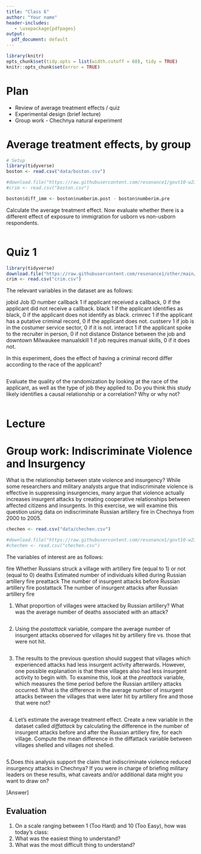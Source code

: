 ```yaml
---
title: "Class 6"
author: "Your name"
header-includes:
   - \usepackage{pdfpages}
output:
  pdf_document: default
---
```


```r
library(knitr)
opts_chunk$set(tidy.opts = list(width.cutoff = 60), tidy = TRUE)
knitr::opts_chunk$set(error = TRUE)
```

# Plan
* Review of average treatment effects / quiz
* Experimental design (brief lecture)
* Group work - Chechnya natural experiment

# Average treatment effects, by group

```r
# Setup
library(tidyverse)
boston <- read.csv("data/boston.csv")

#download.file("https://raw.githubusercontent.com/resonance1/govt10-w23/main/Class%20Sessions/data/boston.csv","boston.csv")
#crim <- read.csv("boston.csv")

boston$diff_imm <- boston$numberim.post - boston$numberim.pre
```

Calculate the average treatment effect. Now evaluate whether there is a different effect of exposure to immigration for usborn vs non-usborn respondents.

```r

```

# Quiz 1

```r
library(tidyverse)
download.file("https://raw.githubusercontent.com/resonance1/other/main/crim.csv","crim.csv")
crim <- read.csv("crim.csv")

```

The relevant variables in the dataset are as follows:

jobid	            Job ID number
callback	        1 if applicant received a callback, 0 if the applicant did not receive a callback.
black	            1 if the applicant identifies as black, 0 if the applicant does not identify as black. 
crimrec          	1 if the applicant has a putative criminal record, 0 if the applicant does not.
custserv        	1 if job is in the costumer service sector, 0 if it is not.
interact          1 if the applicant spoke to the recruiter in person, 0 if not
distance          Distance between the job and downtown Milwaukee
manualskill	      1 if job requires manual skills, 0 if it does not.

In this experiment, does the effect of having a criminal record differ according to the race of the applicant? 

```r

```


Evaluate the quality of the randomization by looking at the race of the applicant, as well as the type of job they applied to. Do you think this study likely identifies a causal relationship or a correlation? Why or why not?

```r

```


# Lecture

# Group work: Indiscriminate Violence and Insurgency

What is the relationship between state violence and insurgency? While some researchers and military analysts argue that indiscriminate violence is effective in suppressing insurgencies, many argue that violence actually increases insurgent attacks by creating cooperative relationships between affected citizens and insurgents. In this exercise, we will examine this question using data on indiscriminate Russian artillery fire in Chechnya from 2000 to 2005. 

```r
chechen <- read.csv("data/chechen.csv")

#download.file("https://raw.githubusercontent.com/resonance1/govt10-w23/main/Class%20Sessions/data/chechen.csv","chechen.csv")
#chechen <- read.csv("chechen.csv")

```

The variables of interest are as follows:

fire            Whether Russians struck a village with artillery fire (equal to 1) or not (equal to 0)
deaths          Estimated number of individuals killed during Russian artillery fire
preattack       The number of insurgent attacks before Russian artillery fire
postattack      The number of insurgent attacks after Russian artillery fire

1. What proportion of villages were attacked by Russian artillery? What was the average number of deaths associated with an attack?

```r

```

2. Using the _postattack_ variable, compare the average number of insurgent attacks observed for villages hit by artillery fire vs. those that were not hit. 

```r

```

3. The results to the previous question should suggest that villages which experienced attacks had less insurgent activity afterwards. However, one possible explanation is that these villages also had less insurgent activity to begin with. To examine this, look at the _preattack_ variable, which measures the time period before the Russian artillery attacks occurred. What is the difference in the average number of insurgent attacks between the villages that were later hit by artillery fire and those that were not? 

```r

```

4. Let's estimate the average treatment effect. Create a new variable in the dataset called _diffattack_ by calculating the difference in the number of insurgent attacks before and after the Russian artillery fire, for each village. Compute the mean difference in the diffattack variable between villages shelled and villages not shelled. 

```r

```

5.Does this analysis support the claim that indiscriminate violence reduced insurgency attacks in Chechnya? If you were in charge of briefing military leaders on these results, what caveats and/or additional data might you want to draw on?

[Answer]


## Evaluation

1. On a scale ranging between 1 (Too Hard) and 10 (Too Easy), how was today's class: 
2. What was the easiest thing to understand?
3. What was the most difficult thing to understand?

